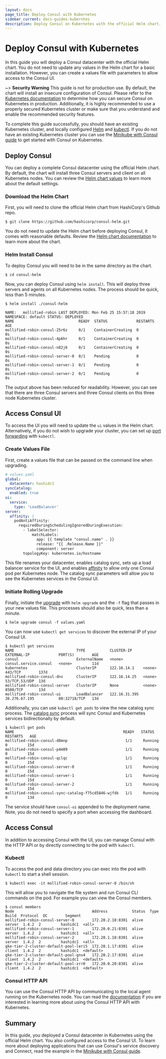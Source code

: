 ```yaml
---
layout: docs
page_title: Deploy Consul with Kubernetes
sidebar_current: docs-guides-kuberntes
description: Deploy Consul on Kubernetes with the official Helm chart.
---
```


# Deploy Consul with Kubernetes

In this guide you will deploy a Consul datacenter with the official Helm chart.
You do not need to update any values in the Helm chart for a basic
installation. However, you can create a values file with parameters to allow
access to the Consul UI.

~> **Security Warning** This guide is not for production use. By default, the
chart will install an insecure configuration of Consul. Please refer to the
[Kubernetes documentation](https://www.consul.io/docs/platform/k8s)
to determine how you can secure Consul on Kubernetes in production.
Additionally, it is highly recommended to use a properly secured Kubernetes
cluster or make sure that you understand and enable the recommended security
features.

To complete this guide successfully, you should have an existing Kubernetes
cluster, and locally configured [Helm](https://helm.sh/docs/using_helm/) and
[kubectl](https://kubernetes.io/docs/tasks/tools/install-kubectl/). If you do not have an
existing Kubernetes cluster you can use the [Minikube with Consul guide](https://www.consul.io/docs/guides/minikube.html) to get started
with Consul on Kubernetes.

## Deploy Consul

You can deploy a complete Consul datacenter using the official Helm chart. By
default, the chart will install three Consul
servers and client on all Kubernetes nodes. You can review the
[Helm chart
values](https://www.consul.io/docs/platform/k8s/helm.html#configuration-values-)
to learn more about the default settings.

### Download the Helm Chart

First, you will need to clone the official Helm chart from HashiCorp's Github
repo.

```shell
$ git clone https://github.com/hashicorp/consul-helm.git
```

You do not need to update the Helm chart before deploying Consul, it comes with
reasonable defaults. Review the [Helm chart
documentation](https://www.consul.io/docs/platform/k8s/helm.html) to learn more
about the chart.

### Helm Install Consul

To deploy Consul you will need to be in the same directory as the chart.

```shell
$ cd consul-helm
```

Now, you can deploy Consul using `helm install`. This will deploy three servers
and agents on all Kubernetes nodes. The process should be quick, less than 5
minutes.

```shell
$ helm install ./consul-helm

NAME:   mollified-robin LAST DEPLOYED: Mon Feb 25 15:57:18 2019 NAMESPACE: default STATUS: DEPLOYED
NAME                             READY  STATUS             RESTARTS  AGE
mollified-robin-consul-25r6z     0/1    ContainerCreating  0         0s
mollified-robin-consul-4p6hr     0/1    ContainerCreating  0         0s
mollified-robin-consul-n82j6     0/1    ContainerCreating  0         0s
mollified-robin-consul-server-0  0/1    Pending            0         0s
mollified-robin-consul-server-1  0/1    Pending            0         0s
mollified-robin-consul-server-2  0/1    Pending            0         0s
```

The output above has been reduced for readability. However, you can see that
there are three Consul servers and three Consul clients on this three node
Kubernetes cluster.

## Access Consul UI

To access the UI you will need to update the `ui` values in the Helm chart.
Alternatively, if you do not wish to upgrade your cluster, you can set up [port
forwarding](https://www.consul.io/docs/platform/k8s/run.html#viewing-the-consul-ui) with
`kubectl`.

### Create Values File

First, create a values file that can be passed on the command line when
upgrading.

```yaml
# values.yaml
global:
  datacenter: hashidc1
syncCatalog:
  enabled: true
ui:
  service:
    type: 'LoadBalancer'
server:
  affinity: |
    podAntiAffinity:
      requiredDuringSchedulingIgnoredDuringExecution:
        - labelSelector:
            matchLabels:
              app: {{ template "consul.name" . }}
              release: "{{ .Release.Name }}"
              component: server
        topologyKey: kubernetes.io/hostname
```

This file renames your datacenter, enables catalog sync, sets up a load
balancer service for the UI, and enables [affinity](https://www.consul.io/docs/platform/k8s/helm.html#v-server-affinity) to allow only one
Consul pod per Kubernetes node.
The catalog sync parameters will allow you to see
the Kubernetes services in the Consul UI.

### Initiate Rolling Upgrade

Finally, initiate the
[upgrade](https://www.consul.io/docs/platform/k8s/run.html#upgrading-consul-on-kubernetes)
with `helm upgrade` and the `-f` flag that passes in your new values file. This
processes should also be quick, less than a minute.

```shell
$ helm upgrade consul -f values.yaml
```

You can now use `kubectl get services` to discover the external IP of your Consul UI.

```shell
$ kubectl get services
NAME                            TYPE           CLUSTER-IP     EXTERNAL-IP             PORT(S)        AGE
consul                          ExternalName   <none>         consul.service.consul   <none>         11d
kubernetes                      ClusterIP      122.16.14.1    <none>                  443/TCP        137d
mollified-robin-consul-dns      ClusterIP      122.16.14.25   <none>                  53/TCP,53/UDP  13d
mollified-robin-consul-server   ClusterIP      None           <none>                  8500/TCP       13d
mollified-robin-consul-ui       LoadBalancer   122.16.31.395  36.276.67.195           80:32718/TCP   13d
```

Additionally, you can use `kubectl get pods` to view the new catalog sync
process. The [catalog sync](https://www.consul.io/docs/platform/k8s/helm.html#v-synccatalog) process will sync
Consul and Kubernetes services bidirectionally by
default.

```
$ kubectl get pods
NAME                                                 READY   STATUS      RESTARTS   AGE
mollified-robin-consul-d8mnp                          1/1     Running     0         15d
mollified-robin-consul-p4m89                          1/1     Running     0         15d
mollified-robin-consul-qclqc                          1/1     Running     0         15d
mollified-robin-consul-server-0                       1/1     Running     0         15d
mollified-robin-consul-server-1                       1/1     Running     0         15d
mollified-robin-consul-server-2                       1/1     Running     0         15d
mollified-robin-consul-sync-catalog-f75cd5846-wjfdk   1/1     Running     0         13d
```

The service should have `consul-ui` appended to the deployment name. Note, you
do not need to specify a port when accessing the dashboard.

## Access Consul

In addition to accessing Consul with the UI, you can manage Consul with the
HTTP API or by directly connecting to the pod with `kubectl`.

### Kubectl

To access the pod and data directory you can exec into the pod with `kubectl` to start a shell session.

```shell
$ kubectl exec -it mollified-robin-consul-server-0 /bin/sh
```

This will allow you to navigate the file system and run Consul CLI commands on
the pod. For example you can view the Consul members.

```shell
$ consul members
Node                                   Address           Status  Type    Build  Protocol  DC        Segment
mollified-robin-consul-server-0        172.20.2.18:8301  alive   server  1.4.2  2         hashidc1  <all>
mollified-robin-consul-server-1        172.20.0.21:8301  alive   server  1.4.2  2         hashidc1  <all>
mollified-robin-consul-server-2        172.20.1.18:8301  alive   server  1.4.2  2         hashidc1  <all>
gke-tier-2-cluster-default-pool-leri5  172.20.1.17:8301  alive   client  1.4.2  2         hashidc1  <default>
gke-tier-2-cluster-default-pool-gnv4   172.20.2.17:8301  alive   client  1.4.2  2         hashidc1  <default>
gke-tier-2-cluster-default-pool-zrr0   172.20.0.20:8301  alive   client  1.4.2  2         hashidc1  <default>
```

### Consul HTTP API

You can use the Consul HTTP API by communicating to the local agent running on
the Kubernetes node. You can read the
[documentation](https://www.consul.io/docs/platform/k8s/run.html#accessing-the-consul-http-api)
if you are interested in learning more about using the Consul HTTP API with Kubernetes.

## Summary

In this guide, you deployed a Consul datacenter in Kubernetes using the
official Helm chart. You also configured access to the Consul UI. To learn more
about deploying applications that can use Consul's service discovery and
Connect, read the example in the [Minikube with Consul
guide](https://www.consul.io/docs/guides/minikube.html#step-2-deploy-custom-applications).
